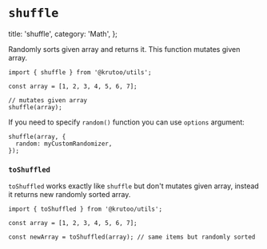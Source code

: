 # `shuffle`

  title: 'shuffle',
  category: 'Math',
};

Randomly sorts given array and returns it. This function mutates given array.

```tsx
import { shuffle } from '@krutoo/utils';

const array = [1, 2, 3, 4, 5, 6, 7];

// mutates given array
shuffle(array);
```

If you need to specify `random()` function you can use `options` argument:

```tsx
shuffle(array, {
  random: myCustomRandomizer,
});
```

### `toShuffled`

`toShuffled` works exactly like `shuffle` but don't mutates given array, instead it returns new randomly sorted array.

```tsx
import { toShuffled } from '@krutoo/utils';

const array = [1, 2, 3, 4, 5, 6, 7];

const newArray = toShuffled(array); // same items but randomly sorted
```
